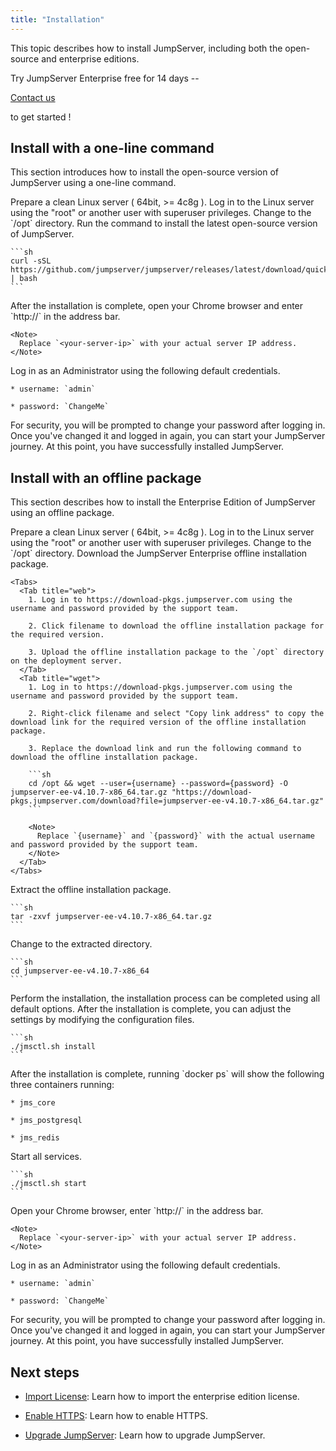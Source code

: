 ```yaml
---
title: "Installation"
---
```


This topic describes how to install JumpServer, including both the open-source and enterprise editions.

<Card id="1760437277455" title="New Card" icon="crown" iconType="regular" color="#eab308" target="_blank" imageFit="auto-height" horizontal>
  Try JumpServer Enterprise free for 14 days -- <a href="mailto:sales@lxware.hk">
  
  Contact us <Icon icon="send" /></a>

  to get started !
</Card>

## Install with a one-line command

This section introduces how to install the open-source version of JumpServer using a one-line command.

<Steps>
  <Step iconType="regular">
    Prepare a clean Linux server ( 64bit, >= 4c8g ).
  </Step>
  <Step iconType="regular">
    Log in to the Linux server using the "root" or another user with superuser privileges.
  </Step>
  <Step iconType="regular">
    Change to the `/opt` directory.
  </Step>
  <Step iconType="regular">
    Run the command to install the latest open-source version of JumpServer.

    ```sh
    curl -sSL https://github.com/jumpserver/jumpserver/releases/latest/download/quick_start.sh | bash
    ```
  </Step>
  <Step iconType="regular">
    After the installation is complete, open your Chrome browser and enter `http://<your-server-ip>` in the address bar.

    <Note>
      Replace `<your-server-ip>` with your actual server IP address.
    </Note>
  </Step>
  <Step iconType="regular">
    Log in as an Administrator using the following default credentials.

    * username: `admin`

    * password: `ChangeMe`
  </Step>
  <Step iconType="regular">
    For security, you will be prompted to change your password after logging in. Once you've changed it and logged in again, you can start your JumpServer journey.
  </Step>
  <Step iconType="regular">
    At this point, you have successfully installed JumpServer.
  </Step>
</Steps>

## Install with an offline package

This section describes how to install the Enterprise Edition of JumpServer using an offline package.

<Steps>
  <Step iconType="regular">
    Prepare a clean Linux server ( 64bit, >= 4c8g ).
  </Step>
  <Step iconType="regular">
    Log in to the Linux server using the "root" or another user with superuser privileges.
  </Step>
  <Step iconType="regular">
    Change to the `/opt` directory.
  </Step>
  <Step iconType="regular">
    Download the JumpServer Enterprise offline installation package.

    <Tabs>  
      <Tab title="web">
        1. Log in to https://download-pkgs.jumpserver.com using the username and password provided by the support team.

        2. Click filename to download the offline installation package for the required version.

        3. Upload the offline installation package to the `/opt` directory on the deployment server.
      </Tab>
      <Tab title="wget">
        1. Log in to https://download-pkgs.jumpserver.com using the username and password provided by the support team.

        2. Right-click filename and select "Copy link address" to copy the download link for the required version of the offline installation package.

        3. Replace the download link and run the following command to download the offline installation package.

        ```sh
        cd /opt && wget --user={username} --password={password} -O jumpserver-ee-v4.10.7-x86_64.tar.gz "https://download-pkgs.jumpserver.com/download?file=jumpserver-ee-v4.10.7-x86_64.tar.gz"
        ```

        <Note>
          Replace `{username}` and `{password}` with the actual username and password provided by the support team.
        </Note>
      </Tab>
    </Tabs>
  </Step>
  <Step iconType="regular">
    Extract the offline installation package.

    ```sh
    tar -zxvf jumpserver-ee-v4.10.7-x86_64.tar.gz
    ```
  </Step>
  <Step iconType="regular">
    Change to the extracted directory.

    ```sh
    cd jumpserver-ee-v4.10.7-x86_64
    ```
  </Step>
  <Step iconType="regular">
    Perform the installation, the installation process can be completed using all default options. After the installation is complete, you can adjust the settings by modifying the configuration files.

    ```sh
    ./jmsctl.sh install
    ```
  </Step>
  <Step iconType="regular">
    After the installation is complete, running `docker ps` will show the following three containers running:

    * jms_core

    * jms_postgresql

    * jms_redis
  </Step>
  <Step iconType="regular">
    Start all services.

    ```sh
    ./jmsctl.sh start
    ```
  </Step>
  <Step iconType="regular">
    Open your Chrome browser, enter `http://<your-server-ip>` in the address bar.

    <Note>
      Replace `<your-server-ip>` with your actual server IP address.
    </Note>
  </Step>
  <Step iconType="regular">
    Log in as an Administrator using the following default credentials.

    * username: `admin`

    * password: `ChangeMe`
  </Step>
  <Step iconType="regular">
    For security, you will be prompted to change your password after logging in. Once you've changed it and logged in again, you can start your JumpServer journey.
  </Step>
  <Step iconType="regular">
    At this point, you have successfully installed JumpServer.
  </Step>
</Steps>

## Next steps

* [Import License](/docs/system-settings/license): Learn how to import the enterprise edition license.

* [Enable HTTPS](/docs/enable-https): Learn how to enable HTTPS.

* [Upgrade JumpServer](/docs/upgrade): Learn how to upgrade JumpServer.
